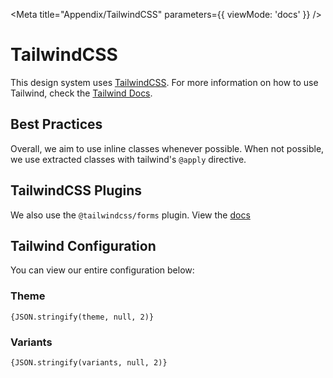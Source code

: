 
<Meta title="Appendix/TailwindCSS" parameters={{ viewMode: 'docs' }} />

# TailwindCSS

This design system uses [TailwindCSS](https://tailwindcss.com/). For more information on how to use Tailwind, check the [Tailwind Docs](https://tailwindcss.com/docs).

## Best Practices

Overall, we aim to use inline classes whenever possible. When not possible, we use extracted classes with tailwind's `@apply` directive.

## TailwindCSS Plugins

We also use the `@tailwindcss/forms` plugin. View the [docs](https://github.com/tailwindlabs/tailwindcss-forms)

## Tailwind Configuration

You can view our entire configuration below:

### Theme

<code language="json">{JSON.stringify(theme, null, 2)}</code>

### Variants

<code language="json">{JSON.stringify(variants, null, 2)}</code>
